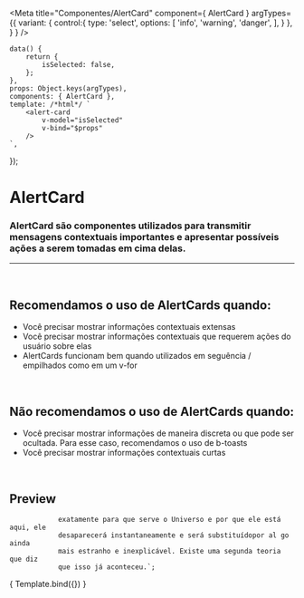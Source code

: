 
<Meta
	title="Componentes/AlertCard"
	component={ AlertCard }
	argTypes={{
		variant: {
			control:{
				type: 'select',
				options: [
					'info',
					'warning',
					'danger',
				],
			}
		},
	}
}
/>

	data() {
		return {
			isSelected: false,
		};
	},
	props: Object.keys(argTypes),
	components: { AlertCard },
	template: /*html*/ `
		<alert-card
			v-model="isSelected"
			v-bind="$props" 
		/>
	`,
});

# AlertCard

### AlertCard são componentes utilizados para transmitir mensagens contextuais importantes e apresentar possíveis ações a serem tomadas em cima delas.
---
<br />

## Recomendamos o uso de AlertCards quando:
- Você precisar mostrar informações contextuais extensas
- Você precisar mostrar informações contextuais que requerem ações do usuário sobre elas
- AlertCards funcionam bem quando utilizados em seguência / empilhados como em um v-for

<br />

## Não recomendamos o uso de AlertCards quando:
- Você precisar mostrar informações de maneira discreta ou que pode ser ocultada.
Para esse caso, recomendamos o uso de b-toasts
- Você precisar mostrar informações contextuais curtas

<br />

## Preview


				exatamente para que serve o Universo e por que ele está aqui, ele 
				desaparecerá instantaneamente e será substituídopor al go ainda 
				mais estranho e inexplicável. Existe uma segunda teoria que diz 
				que isso já aconteceu.`;

<Canvas>
	<Story
		name="AlertCard"
		args={{
			title,
			subTitle,
			variant: 'info',
		}}
	>
		{ Template.bind({}) }
	</Story>
</Canvas>

<ArgsTable story="AlertCard" />